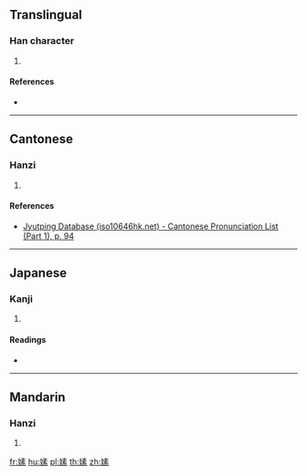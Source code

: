 {{character info/new}}
==Translingual==

===Han character===
{{Han char|rn=38|rad=女|as=10|sn=13|four=45493|canj=VQMF|ids=⿰女素}}

# {{defn|Han|sort=女10}}

====References====
* {{Han ref|kx=0269.040|dkj=06613|hdz=21070.080|uh=5ACA|ud=23242|bh=DD42|bd=56642}}

----

==Cantonese==

===Hanzi===
{{yue-hanzi|jyut=[[sou3]]|y=sou3}}

# {{defn|lang=yue|sort=女10}}

====References====
* [http://www.iso10646hk.net/jp/document/download.jsp Jyutping Database (iso10646hk.net) - Cantonese Pronunciation List (Part 1), p. 94]

----

==Japanese==

===Kanji===
{{ja-kanji|grade=|rs=女10}}

# {{defn|lang=ja|sort=女10}}

====Readings====
* {{ja-readings|on=[[そ]] (so)|kun=}}

----

==Mandarin==

===Hanzi===
{{cmn-hanzi|pin=[[sù]] ([[su4]])|wg=su<sup>4</sup>}}

# {{defn|lang=cmn|sort=女10}}

[[fr:嫊]]
[[hu:嫊]]
[[pl:嫊]]
[[th:嫊]]
[[zh:嫊]]